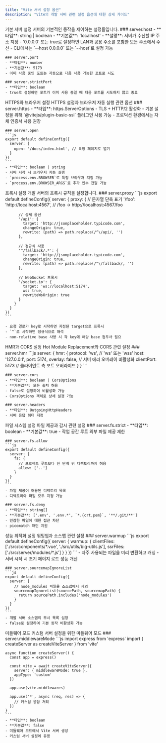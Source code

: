```yaml
---
title: "Vite 서버 설정 옵션"
description: "Vite의 개발 서버 관련 설정 옵션에 대한 상세 가이드"
---
```



<Card className="mb-6">
  <CardHeader>
    <CardTitle>기본 서버 설정</CardTitle>
    <CardDescription>
      서버의 기본적인 동작을 제어하는 설정들입니다.
    </CardDescription>
  </CardHeader>
  <CardContent>
    ### server.host
    - **타입**: string | boolean
    - **기본값**: 'localhost'
    - **설명**: 서버가 수신할 IP 주소 지정
    - '0.0.0.0' 또는 true로 설정하면 LAN과 공용 주소를 포함한 모든 주소에서 수신
    - CLI에서는 `--host 0.0.0.0` 또는 `--host`로 설정 가능

    ### server.port
    - **타입**: number
    - **기본값**: 5173
    - 이미 사용 중인 포트는 자동으로 다음 사용 가능한 포트로 시도

    ### server.strictPort
    - **타입**: boolean
    - true로 설정하면 포트가 이미 사용 중일 때 다음 포트를 시도하지 않고 종료
  </CardContent>
</Card>

<Card className="mb-6">
  <CardHeader>
    <CardTitle>HTTPS와 브라우저 설정</CardTitle>
    <CardDescription>
      HTTPS 설정과 브라우저 자동 실행 관련 옵션
    </CardDescription>
  </CardHeader>
  <CardContent>
    ### server.https
    - **타입**: https.ServerOptions
    - TLS + HTTP/2 활성화
    - 기본 설정을 위해 `@vitejs/plugin-basic-ssl` 플러그인 사용 가능
    - 프로덕션 환경에서는 자체 인증서 사용 권장

    ### server.open
    ```js
    export default defineConfig({
      server: {
        open: '/docs/index.html', // 특정 페이지로 열기
      }
    })
    ```
    - **타입**: boolean | string
    - 서버 시작 시 브라우저 자동 실행
    - `process.env.BROWSER`로 특정 브라우저 지정 가능
    - `process.env.BROWSER_ARGS`로 추가 인수 전달 가능
  </CardContent>
</Card>

<Card className="mb-6">
  <CardHeader>
    <CardTitle>프록시 설정</CardTitle>
    <CardDescription>
      개발 서버의 프록시 규칙을 설정합니다.
    </CardDescription>
  </CardHeader>
  <CardContent>
    ### server.proxy
    ```js
    export default defineConfig({
      server: {
        proxy: {
          // 문자열 단축 표기
          '/foo': 'http://localhost:4567', // /foo -> http://localhost:4567/foo
          
          // 상세 옵션
          '/api': {
            target: 'http://jsonplaceholder.typicode.com',
            changeOrigin: true,
            rewrite: (path) => path.replace(/^\/api/, '')
          },
          
          // 정규식 사용
          '^/fallback/.*': {
            target: 'http://jsonplaceholder.typicode.com',
            changeOrigin: true,
            rewrite: (path) => path.replace(/^\/fallback/, '')
          },
          
          // WebSocket 프록시
          '/socket.io': {
            target: 'ws://localhost:5174',
            ws: true,
            rewriteWsOrigin: true
          }
        }
      }
    })
    ```

    - 요청 경로가 key로 시작하면 지정된 target으로 프록시
    - `^`로 시작하면 정규식으로 해석
    - non-relative base 사용 시 각 key에 해당 base 접두사 필요
  </CardContent>
</Card>

<Card className="mb-6">
  <CardHeader>
    <CardTitle>HMR과 CORS 설정</CardTitle>
    <CardDescription>
      Hot Module Replacement와 CORS 관련 설정
    </CardDescription>
  </CardHeader>
  <CardContent>
    ### server.hmr
    ```js
    server: {
      hmr: {
        protocol: 'ws', // 'ws' 또는 'wss'
        host: '127.0.0.1',
        port: 5174,
        overlay: false, // 서버 에러 오버레이 비활성화
        clientPort: 5173 // 클라이언트 측 포트 오버라이드
      }
    }
    ```
    
    ### server.cors
    - **타입**: boolean | CorsOptions
    - **기본값**: 모든 출처 허용
    - false로 설정하여 비활성화 가능
    - CorsOptions 객체로 상세 설정 가능

    ### server.headers
    - **타입**: OutgoingHttpHeaders
    - 서버 응답 헤더 지정
  </CardContent>
</Card>

<Card className="mb-6">
  <CardHeader>
    <CardTitle>파일 시스템 설정</CardTitle>
    <CardDescription>
      파일 제공과 감시 관련 설정
    </CardDescription>
  </CardHeader>
  <CardContent>
    ### server.fs.strict
    - **타입**: boolean
    - **기본값**: true
    - 작업 공간 루트 외부 파일 제공 제한

    ### server.fs.allow
    ```js
    export default defineConfig({
      server: {
        fs: {
          // 프로젝트 루트보다 한 단계 위 디렉토리까지 허용
          allow: ['..']
        }
      }
    })
    ```
    - 파일 제공이 허용된 디렉토리 목록
    - 디렉토리와 파일 모두 지정 가능

    ### server.fs.deny
    - **타입**: string[]
    - **기본값**: ['.env', '.env.*', `*.{crt,pem}`, '**/.git/**']
    - 민감한 파일에 대한 접근 차단
    - picomatch 패턴 지원
  </CardContent>
</Card>

<Card className="mb-6">
  <CardHeader>
    <CardTitle>성능 최적화 설정</CardTitle>
    <CardDescription>
      워밍업과 소스맵 관련 설정
    </CardDescription>
  </CardHeader>
  <CardContent>
    ### server.warmup
    ```js
    export default defineConfig({
      server: {
        warmup: {
          clientFiles: ['./src/components/*.vue', './src/utils/big-utils.js'],
          ssrFiles: ['./src/server/modules/*.js']
        }
      }
    })
    ```
    - 자주 사용되는 파일을 미리 변환하고 캐싱
    - 서버 시작 시 초기 페이지 로드 성능 개선

    ### server.sourcemapIgnoreList
    ```js
    export default defineConfig({
      server: {
        // node_modules 파일을 소스맵에서 제외
        sourcemapIgnoreList(sourcePath, sourcemapPath) {
          return sourcePath.includes('node_modules')
        }
      }
    })
    ```
    - 개발 서버 소스맵의 무시 목록 설정
    - false로 설정하여 기본 동작 비활성화 가능
  </CardContent>
</Card>

<Card className="mb-6">
  <CardHeader>
    <CardTitle>미들웨어 모드</CardTitle>
    <CardDescription>
      커스텀 서버 설정을 위한 미들웨어 모드
    </CardDescription>
  </CardHeader>
  <CardContent>
    ### server.middlewareMode
    ```js
    import express from 'express'
    import { createServer as createViteServer } from 'vite'

    async function createServer() {
      const app = express()
      
      const vite = await createViteServer({
        server: { middlewareMode: true },
        appType: 'custom'
      })
      
      app.use(vite.middlewares)
      
      app.use('*', async (req, res) => {
        // 커스텀 응답 처리
      })
    }
    ```
    - **타입**: boolean
    - **기본값**: false
    - 미들웨어 모드에서 Vite 서버 생성
    - 커스텀 서버 설정에 유용
  </CardContent>
</Card>